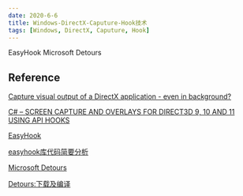 ```yaml
---
date: 2020-6-6
title: Windows-DirectX-Caputure-Hook技术
tags: [Windows, DirectX, Caputure, Hook]
---
```


EasyHook
Microsoft Detours

## Reference

[Capture visual output of a DirectX application - even in background?](https://stackoverflow.com/questions/10048333/capture-visual-output-of-a-directx-application-even-in-background)

[C# – SCREEN CAPTURE AND OVERLAYS FOR DIRECT3D 9, 10 AND 11 USING API HOOKS](http://spazzarama.com/2011/03/14/c-screen-capture-and-overlays-for-direct3d-9-10-and-11-using-api-hooks/)

[EasyHook](https://easyhook.github.io/)

[easyhook库代码简要分析](http://gameinstitute.qq.com/community/detail/109975)

[Microsoft Detours](https://github.com/microsoft/Detours)

[Detours:下载及编译](https://blog.csdn.net/perfect0066/article/details/103098307)
